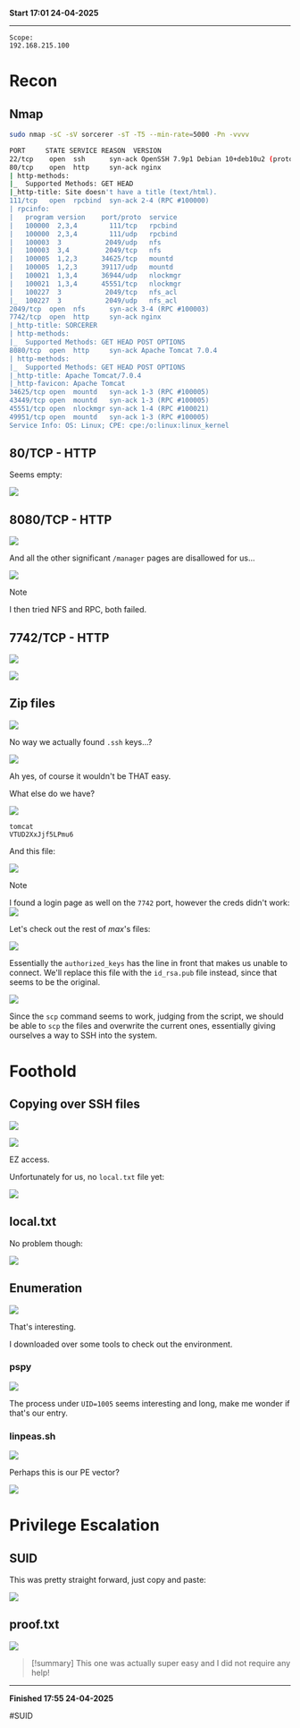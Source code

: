 **Start 17:01 24-04-2025**

---
```
Scope:
192.168.215.100
```
# Recon

## Nmap

```bash
sudo nmap -sC -sV sorcerer -sT -T5 --min-rate=5000 -Pn -vvvv

PORT     STATE SERVICE REASON  VERSION
22/tcp    open  ssh      syn-ack OpenSSH 7.9p1 Debian 10+deb10u2 (protocol 2.0)
80/tcp    open  http     syn-ack nginx
| http-methods: 
|_  Supported Methods: GET HEAD
|_http-title: Site doesn't have a title (text/html).
111/tcp   open  rpcbind  syn-ack 2-4 (RPC #100000)
| rpcinfo: 
|   program version    port/proto  service
|   100000  2,3,4        111/tcp   rpcbind
|   100000  2,3,4        111/udp   rpcbind
|   100003  3           2049/udp   nfs
|   100003  3,4         2049/tcp   nfs
|   100005  1,2,3      34625/tcp   mountd
|   100005  1,2,3      39117/udp   mountd
|   100021  1,3,4      36944/udp   nlockmgr
|   100021  1,3,4      45551/tcp   nlockmgr
|   100227  3           2049/tcp   nfs_acl
|_  100227  3           2049/udp   nfs_acl
2049/tcp  open  nfs      syn-ack 3-4 (RPC #100003)
7742/tcp  open  http     syn-ack nginx
|_http-title: SORCERER
| http-methods: 
|_  Supported Methods: GET HEAD POST OPTIONS
8080/tcp  open  http     syn-ack Apache Tomcat 7.0.4
| http-methods: 
|_  Supported Methods: GET HEAD POST OPTIONS
|_http-title: Apache Tomcat/7.0.4
|_http-favicon: Apache Tomcat
34625/tcp open  mountd   syn-ack 1-3 (RPC #100005)
43449/tcp open  mountd   syn-ack 1-3 (RPC #100005)
45551/tcp open  nlockmgr syn-ack 1-4 (RPC #100021)
49951/tcp open  mountd   syn-ack 1-3 (RPC #100005)
Service Info: OS: Linux; CPE: cpe:/o:linux:linux_kernel
```

## 80/TCP - HTTP

Seems empty:

![](../../../assets/52f81bee60161d7669695fe81348b82f.png)


## 8080/TCP - HTTP

![](../../../assets/89abd88160760f873fa1e1b114ac28b9.png)

And all the other significant `/manager` pages are disallowed for us...

![](../../../assets/832cf7d57c8b3d4ddb35aaf66ff26834.png)

>[!note]
>I then tried NFS and RPC, both failed.


## 7742/TCP - HTTP

![](../../../assets/ac55a19ea62c989fc587882a3bf23fe1.png)

![](../../../assets/b5c523b96aa3f5802cb8dd1381605fa2.png)


## Zip files

![](../../../assets/ee0993e8f6ee59d8767d53aeb6f91d32.png)

No way we actually found `.ssh` keys...?

![](../../../assets/86de3337dbe39a30040c847fbcb0c187.png)

Ah yes, of course it wouldn't be THAT easy.

What else do we have?

![](../../../assets/a4bb6eecf82d7689e8082465aa23890b.png)

```
tomcat
VTUD2XxJjf5LPmu6
```

And this file:

![](../../../assets/aed50e6815694f47fc65a3d96ba35fb7.png)

>[!note]
>I found a login page as well on the `7742` port, however the creds didn't work:
![](../../../assets/85a00331d55290ef678d64f568b50b9f.png)

Let's check out the rest of *max*'s files:

![](../../../assets/30c6525ab08597c0c8f7d5fd4c65a2aa.png)

Essentially the `authorized_keys` has the line in front that makes us unable to connect. We'll replace this file with the `id_rsa.pub` file instead, since that seems to be the original.

![](../../../assets/7a7ce68468bd26edcf39ec9bb273c702.png)

Since the `scp` command seems to work, judging from the script, we should be able to `scp` the files and overwrite the current ones, essentially giving ourselves a way to SSH into the system.

# Foothold
## Copying over SSH files

![](../../../assets/48f4695f57f09ddeff8d96cee0792ae8.png)

![](../../../assets/d8bd734c67c545bcf0f30b52b06c62be.png)

EZ access.

Unfortunately for us, no `local.txt` file yet:

![](../../../assets/e91682702fdea68b4da0f515631be340.png)

## local.txt

No problem though:

![](../../../assets/87b59315e8e94c0a1005c706c7c4bf0b.png)

## Enumeration

![](../../../assets/f9cedf83b4927a6204686f4f38cded2d.png)

That's interesting.

I downloaded over some tools to check out the environment.

### pspy

![](../../../assets/840355f272d464a5a4b1091e2bcd56ee.png)

The process under `UID=1005` seems interesting and long, make me wonder if that's our entry.

### linpeas.sh

![](../../../assets/ca03333f06cbb669f8779ec3b1a8d7c6.png)

Perhaps this is our PE vector?

![](../../../assets/529da33671770eb4cf810bc9961f90ed.png)

# Privilege Escalation
## SUID 

This was pretty straight forward, just copy and paste:

![](../../../assets/997e8b18916e6b474c07f7f2ec356f76.png)

## proof.txt

![](../../../assets/0efe9d2ba736010df7e720abfc1c139e.png)

>[!summary]
>This one was actually super easy and I did not require any help!

---

**Finished 17:55 24-04-2025**

[^Links]: [[OSCP Prep]]

#SUID 